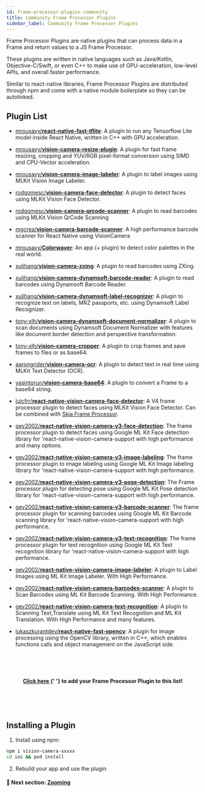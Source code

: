 ```yaml
---
id: frame-processor-plugins-community
title: Community Frame Processor Plugins
sidebar_label: Community Frame Processor Plugins
---
```


Frame Processor Plugins are native plugins that can process data in a Frame and return values to a JS Frame Processor.

These plugins are written in native languages such as Java/Kotlin, Objective-C/Swift, or even C++ to make use of GPU-acceleration, low-level APIs, and overall faster performance.

Similar to react-native libraries, Frame Processor Plugins are distributed through npm and come with a native module boilerplate so they can be autolinked.

## Plugin List

- [mrousavy/**react-native-fast-tflite**](https://github.com/mrousavy/react-native-fast-tflite): A plugin to run any Tensorflow Lite model inside React Native, written in C++ with GPU acceleration.
- [mrousavy/**vision-camera-resize-plugin**](https://github.com/mrousavy/vision-camera-resize-plugin): A plugin for fast frame resizing, cropping and YUV/RGB pixel-format conversion using SIMD and CPU-Vector acceleration.
- [mrousavy/**vision-camera-image-labeler**](https://github.com/mrousavy/vision-camera-image-labeler): A plugin to label images using MLKit Vision Image Labeler.
- [rodgomesc/**vision-camera-face-detector**](https://github.com/rodgomesc/vision-camera-face-detector): A plugin to detect faces using MLKit Vision Face Detector.
- [rodgomesc/**vision-camera-qrcode-scanner**](https://github.com/rodgomesc/vision-camera-qrcode-scanner): A plugin to read barcodes using MLKit Vision QrCode Scanning
- [mgcrea/**vision-camera-barcode-scanner**](https://github.com/mgcrea/vision-camera-barcode-scanner): A high performance barcode scanner for React Native using VisionCamera
- [mrousavy/**Colorwaver**](https://github.com/mrousavy/Colorwaver): An app (+ plugin) to detect color palettes in the real world.
- [xulihang/**vision-camera-zxing**](https://github.com/xulihang/vision-camera-zxing): A plugin to read barcodes using ZXing.
- [xulihang/**vision-camera-dynamsoft-barcode-reader**](https://github.com/xulihang/vision-camera-dynamsoft-barcode-reader): A plugin to read barcodes using Dynamsoft Barcode Reader.
- [xulihang/**vision-camera-dynamsoft-label-recognizer**](https://github.com/xulihang/vision-camera-dynamsoft-label-recognizer): A plugin to recognize text on labels, MRZ passports, etc. using Dynamsoft Label Recognizer.
- [tony-xlh/**vision-camera-dynamsoft-document-normalizer**](https://github.com/tony-xlh/vision-camera-dynamsoft-document-normalizer): A plugin to scan documents using Dynamsoft Document Normalizer with features like document border detection and perspective transformation.
- [tony-xlh/**vision-camera-cropper**](https://github.com/tony-xlh/vision-camera-cropper): A plugin to crop frames and save frames to files or as base64.
- [aarongrider/**vision-camera-ocr**](https://github.com/aarongrider/vision-camera-ocr): A plugin to detect text in real time using MLKit Text Detector (OCR).
- [yasintorun/**vision-camera-base64**](https://github.com/yasintorun/vision-camera-base64): A plugin to convert a Frame to a base64 string.
- [luicfrr/**react-native-vision-camera-face-detector**](https://github.com/luicfrr/react-native-vision-camera-face-detector): A V4 frame processor plugin to detect faces using MLKit Vision Face Detector. Can be combined with [Skia Frame Processor](https://github.com/mrousavy/FaceBlurApp).
- [gev2002/**react-native-vision-camera-v3-face-detection**](https://github.com/gev2002/react-native-vision-camera-v3-face-detection): The frame processor plugin to detect faces using Google ML Kit Face detection library for 'react-native-vision-camera-support with high performance and many options.
- [gev2002/**react-native-vision-camera-v3-image-labeling**](https://github.com/gev2002/react-native-vision-camera-v3-image-labeling): The frame processor plugin to image labeling using Google ML Kit Image labeling library for 'react-native-vision-camera-support with high performance.
- [gev2002/**react-native-vision-camera-v3-pose-detection**](https://github.com/gev2002/react-native-vision-camera-v3-pose-detection): The Frame processor plugin for detecting pose using Google ML Kit Pose detection library for 'react-native-vision-camera-support with high performance.
- [gev2002/**react-native-vision-camera-v3-barcode-scanner**](https://github.com/gev2002/react-native-vision-camera-v3-barcode-scanner): The frame processor plugin for scanning barcodes using Google ML Kit Barcode scanning library for 'react-native-vision-camera-support with high performance.
- [gev2002/**react-native-vision-camera-v3-text-recognition**](https://github.com/gev2002/react-native-vision-camera-v3-text-recognition): The frame processor plugin for text recognition using Google ML Kit Text recognition library for 'react-native-vision-camera-support with high performance.

- [gev2002/**react-native-vision-camera-image-labeler**](https://github.com/gev2002/react-native-vision-camera-image-labeler): A plugin to Label Images using ML Kit Image Labeler. With High Performance.
- [gev2002/**react-native-vision-camera-barcodes-scanner**](https://github.com/gev2002/react-native-vision-camera-barcodes-scanner): A plugin to Scan Barcodes using ML Kit Barcode Scanning. With High Performance.
- [gev2002/**react-native-vision-camera-text-recognition**](https://github.com/gev2002/react-native-vision-camera-text-recognition): A plugin to Scanning Text,Translate using ML Kit Text Recognition and ML Kit Translation. With High Performance and many features.
- [lukaszkurantdev/**react-native-fast-opencv**](https://github.com/lukaszkurantdev/react-native-fast-opencv): A plugin for image processing using the OpenCV library, written in C++, which enables functions calls and object management on the JavaScript side.

<!-- Add your Frame Processor Plugin to the end of the list above! -->

<br />
<br />
<br />
<p align="center">
  <b>
    <a href="https://github.com/mrousavy/react-native-vision-camera/edit/main/docs/docs/guides/FRAME_PROCESSOR_PLUGINS_COMMUNITY.mdx">
      Click here
    </a>{' '}
    to add your Frame Processor Plugin to this list!
  </b>
</p>
<br />
<br />
<br />

## Installing a Plugin

1. Install using npm:

```sh
npm i vision-camera-xxxxx
cd ios && pod install
```

2. Rebuild your app and use the plugin

#### 🚀 Next section: [Zooming](/docs/guides/zooming)
